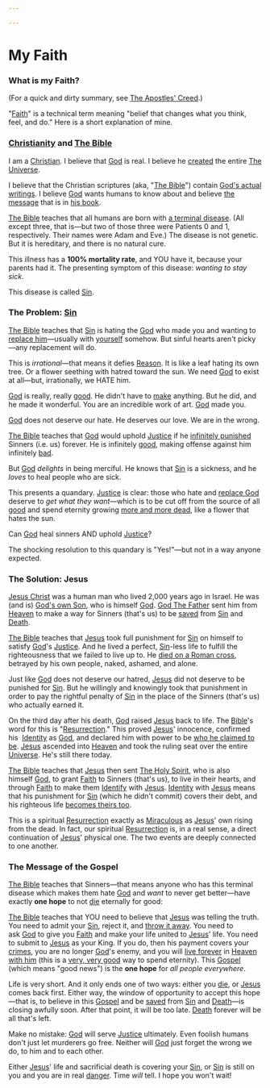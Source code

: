 ```yaml
---

--- 
```


 # My Faith

 ### **What is my Faith?**
 
(For a quick and dirty summary, see [The Apostles' Creed](../life-universe-everything/Everything%20Else/Areas%20of%20Study/Christianity/The%20Apostles%20Creed.md).)

"[Faith](../life-universe-everything/Everything%20Else/Areas%20of%20Study/Christianity/Faith.md)" is a technical term meaning "belief that changes what you think, feel, and do." Here is a short explanation of mine.

### [Christianity](../life-universe-everything/Everything%20Else/Areas%20of%20Study/Christianity.md) and [The Bible](../life-universe-everything/Everything%20Else/Areas%20of%20Study/Christianity/The%20Bible.md)

I am a [Christian](../life-universe-everything/Everything%20Else/Areas%20of%20Study/Christianity.md). I believe that [God](../life-universe-everything/God.md) is real. I believe he [created](../life-universe-everything/Everything%20Else/Areas%20of%20Study/Christianity/Creation.md) the entire [The Universe](../life-universe-everything/Everything%20Else/The%20Universe.md).

I believe that the Christian scriptures (aka, "[The Bible](../life-universe-everything/Everything%20Else/Areas%20of%20Study/Christianity/The%20Bible.md)") contain [God's actual writings](../life-universe-everything/Everything%20Else/Areas%20of%20Study/Christianity/Inspiration.md). I believe [God](../life-universe-everything/God.md) wants humans to know about and believe [the message](../life-universe-everything/Everything%20Else/Areas%20of%20Study/Christianity/The%20Gospel.md) that is in [his book](../life-universe-everything/Everything%20Else/Areas%20of%20Study/Christianity/The%20Bible.md).

[The Bible](../life-universe-everything/Everything%20Else/Areas%20of%20Study/Christianity/The%20Bible.md) teaches that all humans are born with [a terminal disease](../life-universe-everything/Everything%20Else/Concepts/Sickness.md). (All except three, that is—but two of those three were Patients 0 and 1, respectively. Their names were Adam and Eve.) The disease is not genetic. But it is hereditary, and there is no natural cure.

This illness has a **100% mortality rate**, and YOU have it, because your parents had it. The presenting symptom of this disease: *wanting to stay sick.*

This disease is called [Sin](../life-universe-everything/Everything%20Else/Areas%20of%20Study/Christianity/Sin.md).

### **The Problem: [Sin](../life-universe-everything/Everything%20Else/Areas%20of%20Study/Christianity/Sin.md)**

[The Bible](../life-universe-everything/Everything%20Else/Areas%20of%20Study/Christianity/The%20Bible.md) teaches that [Sin](../life-universe-everything/Everything%20Else/Areas%20of%20Study/Christianity/Sin.md) is hating the [God](../life-universe-everything/God.md) who made you and wanting to [replace him](../life-universe-everything/Everything%20Else/Areas%20of%20Study/Christianity/Idolatry.md)—usually with [yourself](../life-universe-everything/Everything%20Else/Areas%20of%20Study/Christianity/Idolatry/Self-Idolatry.md) somehow. But sinful hearts aren't picky—any replacement will do.

This is *irrational*—that means it defies [Reason](../life-universe-everything/Everything%20Else/Concepts/Reason.md). It is like a leaf hating its own tree. Or a flower seething with hatred toward the sun. We need [God](../life-universe-everything/God.md) to exist at all—but, irrationally, we HATE him.

[God](../life-universe-everything/God.md) is really, really [good](../life-universe-everything/Everything%20Else/Concepts/The%20Good.md). He didn't have to [make](../life-universe-everything/Everything%20Else/Areas%20of%20Study/Christianity/Creation.md) anything. But he did, and he made it wonderful. You are an incredible work of art. [God](../life-universe-everything/God.md) made you.

[God](../life-universe-everything/God.md) does not deserve our hate. He deserves our love. We are in the wrong.

[The Bible](../life-universe-everything/Everything%20Else/Areas%20of%20Study/Christianity/The%20Bible.md) teaches that [God](../life-universe-everything/God.md) would uphold [Justice](../life-universe-everything/Everything%20Else/Concepts/Justice.md) if he [infinitely punished](../life-universe-everything/Everything%20Else/Areas%20of%20Study/Christianity/Hell.md) Sinners (i.e. us) forever. He is infinitely [good](../life-universe-everything/Everything%20Else/Concepts/The%20Good.md), making offense against him infinitely [bad](../life-universe-everything/Everything%20Else/Concepts/Evil.md).

But [God](../life-universe-everything/God.md) *delights* in being merciful. He knows that [Sin](../life-universe-everything/Everything%20Else/Areas%20of%20Study/Christianity/Sin.md) is a sickness, and he *loves* to heal people who are sick.

This presents a quandary. [Justice](../life-universe-everything/Everything%20Else/Concepts/Justice.md) is clear: those who hate and [replace God](../life-universe-everything/Everything%20Else/Areas%20of%20Study/Christianity/Idolatry.md) deserve to *get what they want*—which is to be cut off from the source of all [good](../life-universe-everything/Everything%20Else/Concepts/The%20Good.md) and spend eternity growing [more and more dead](../life-universe-everything/Everything%20Else/Areas%20of%20Study/Christianity/Hell.md), like a flower that hates the sun.

Can [God](../life-universe-everything/God.md) heal sinners AND uphold [Justice](../life-universe-everything/Everything%20Else/Concepts/Justice.md)?

The shocking resolution to this quandary is "Yes!"—but not in a way anyone expected.

### **The Solution: Jesus**

[Jesus Christ](../life-universe-everything/God/God%20The%20Son/Jesus%20Christ.md) was a human man who lived 2,000 years ago in Israel. He was (and is) [God's own Son](../life-universe-everything/God/God%20The%20Son.md), who is himself [God](../life-universe-everything/God.md). [God The Father](../life-universe-everything/God/God%20The%20Father.md) sent him from [Heaven](../life-universe-everything/Everything%20Else/Areas%20of%20Study/Christianity/Heaven.md) to make a way for Sinners (that's us) to be [saved](../life-universe-everything/Everything%20Else/Areas%20of%20Study/Christianity/Salvation.md) from [Sin](../life-universe-everything/Everything%20Else/Areas%20of%20Study/Christianity/Sin.md) and [Death](../life-universe-everything/Everything%20Else/Concepts/Death.md).

[The Bible](../life-universe-everything/Everything%20Else/Areas%20of%20Study/Christianity/The%20Bible.md) teaches that [Jesus](../life-universe-everything/God/God%20The%20Son/Jesus%20Christ.md) took full punishment for [Sin](../life-universe-everything/Everything%20Else/Areas%20of%20Study/Christianity/Sin.md) on himself to satisfy [God](../life-universe-everything/God.md)'s [Justice](../life-universe-everything/Everything%20Else/Concepts/Justice.md). And he lived a perfect, [Sin](../life-universe-everything/Everything%20Else/Areas%20of%20Study/Christianity/Sin.md)-less life to fulfill the righteousness that we failed to live up to. He [died on a Roman cross](../life-universe-everything/Everything%20Else/Areas%20of%20Study/Christianity/The%20Crucifixion.md), betrayed by his own people, naked, ashamed, and alone.

Just like [God](../life-universe-everything/God.md) does not deserve our hatred, [Jesus](../life-universe-everything/God/God%20The%20Son/Jesus%20Christ.md) did not deserve to be punished for [Sin](../life-universe-everything/Everything%20Else/Areas%20of%20Study/Christianity/Sin.md). But he willingly and knowingly took that punishment in order to pay the rightful penalty of [Sin](../life-universe-everything/Everything%20Else/Areas%20of%20Study/Christianity/Sin.md) in the place of the Sinners (that's us) who actually earned it.

On the third day after his death, [God](../life-universe-everything/God.md) raised [Jesus](../life-universe-everything/God/God%20The%20Son/Jesus%20Christ.md) back to life. The [Bible](../life-universe-everything/Everything%20Else/Areas%20of%20Study/Christianity/The%20Bible.md)'s word for this is "[Resurrection](../life-universe-everything/Everything%20Else/Areas%20of%20Study/Christianity/Resurrection.md)." This proved [Jesus](../life-universe-everything/God/God%20The%20Son/Jesus%20Christ.md)' innocence, confirmed his  [Identity](../life-universe-everything/Everything%20Else/Concepts/Identity.md) as [God](../life-universe-everything/God.md), and declared him with power to be [who he claimed to be](../life-universe-everything/God/God%20The%20Son.md). [Jesus](../life-universe-everything/God/God%20The%20Son/Jesus%20Christ.md) ascended into [Heaven](../life-universe-everything/Everything%20Else/Areas%20of%20Study/Christianity/Heaven.md) and took the ruling seat over the entire [Universe](https://calebsnotes.brick.do/the-universe-wMV8qe9GVV7j). He's still there today.

[The Bible](../life-universe-everything/Everything%20Else/Areas%20of%20Study/Christianity/The%20Bible.md) teaches that [Jesus](../life-universe-everything/God/God%20The%20Son/Jesus%20Christ.md) then sent [The Holy Spirit](https://calebsnotes.brick.do/god-the-holy-spirit-o4MxaNb7JmEm), who is also himself [God](../life-universe-everything/God.md), to grant [Faith](../life-universe-everything/Everything%20Else/Areas%20of%20Study/Christianity/Faith.md) to Sinners (that's us), to live in their hearts, and through [Faith](../life-universe-everything/Everything%20Else/Areas%20of%20Study/Christianity/Faith.md) to make them [Identify](https://calebsnotes.brick.do/union-with-christ-mOKYkZ4xvn81) with [Jesus](../life-universe-everything/God/God%20The%20Son/Jesus%20Christ.md). [Identity](../life-universe-everything/Everything%20Else/Concepts/Identity.md) with [Jesus](../life-universe-everything/God/God%20The%20Son/Jesus%20Christ.md) means that his punishment for [Sin](../life-universe-everything/Everything%20Else/Areas%20of%20Study/Christianity/Sin.md) (which he didn't commit) covers their debt, and his righteous life [becomes theirs too](https://calebsnotes.brick.do/union-with-christ-mOKYkZ4xvn81).

This is a spiritual [Resurrection](../life-universe-everything/Everything%20Else/Areas%20of%20Study/Christianity/Resurrection.md) exactly as [Miraculous](../life-universe-everything/Everything%20Else/Areas%20of%20Study/Christianity/Miracle.md) as [Jesus](../life-universe-everything/God/God%20The%20Son/Jesus%20Christ.md)' own rising from the dead. In fact, our spiritual [Resurrection](../life-universe-everything/Everything%20Else/Areas%20of%20Study/Christianity/Resurrection.md) is, in a real sense, a direct continuation of [Jesus](../life-universe-everything/God/God%20The%20Son/Jesus%20Christ.md)' physical one. The two events are deeply connected to one another.

### **The Message of the Gospel**

[The Bible](../life-universe-everything/Everything%20Else/Areas%20of%20Study/Christianity/The%20Bible.md) teaches that Sinners—that means anyone who has this terminal disease which makes them hate [God](../life-universe-everything/God.md) and *want* to never get better—have exactly **one hope** to not [die](../life-universe-everything/Everything%20Else/Concepts/Death.md) eternally for good:

[The Bible](../life-universe-everything/Everything%20Else/Areas%20of%20Study/Christianity/The%20Bible.md) teaches that YOU need to believe that [Jesus](../life-universe-everything/God/God%20The%20Son/Jesus%20Christ.md) was telling the truth. You need to admit your [Sin](../life-universe-everything/Everything%20Else/Areas%20of%20Study/Christianity/Sin.md), reject it, and [throw it away](../life-universe-everything/Everything%20Else/Areas%20of%20Study/Christianity/Repentance.md). You need to ask [God](../life-universe-everything/God.md) to give you [Faith](../life-universe-everything/Everything%20Else/Areas%20of%20Study/Christianity/Faith.md) and make your life united to [Jesus](../life-universe-everything/God/God%20The%20Son/Jesus%20Christ.md)' life. You need to submit to [Jesus](../life-universe-everything/God/God%20The%20Son/Jesus%20Christ.md) as your King. If you do, then his payment covers your [crimes](../life-universe-everything/Everything%20Else/Areas%20of%20Study/Christianity/Sin.md), you are no longer [God](../life-universe-everything/God.md)'s enemy, and you will [live forever](../life-universe-everything/Everything%20Else/Areas%20of%20Study/Christianity/Eternal%20Life.md) in  [Heaven](../life-universe-everything/Everything%20Else/Areas%20of%20Study/Christianity/Heaven.md) [with him](../life-universe-everything/Everything%20Else/Areas%20of%20Study/Christianity/Union%20with%20Christ.md) (this is a [very, very good](../life-universe-everything/Everything%20Else/Schools%20of%20Thought/Christian%20Hedonism.md) way to spend eternity). This [Gospel](../life-universe-everything/Everything%20Else/Areas%20of%20Study/Christianity/The%20Gospel.md) (which means "good news") is the **one hope** for *all people everywhere*.

Life is very short. And it only ends one of two ways: either you [die](../life-universe-everything/Everything%20Else/Concepts/Death.md), or [Jesus](../life-universe-everything/God/God%20The%20Son/Jesus%20Christ.md) comes back first. Either way, the window of opportunity to accept this hope—that is, to believe in this [Gospel](../life-universe-everything/Everything%20Else/Areas%20of%20Study/Christianity/The%20Gospel.md) and be [saved](../life-universe-everything/Everything%20Else/Areas%20of%20Study/Christianity/Salvation.md) from [Sin](../life-universe-everything/Everything%20Else/Areas%20of%20Study/Christianity/Sin.md) and [Death](../life-universe-everything/Everything%20Else/Concepts/Death.md)—is closing awfully soon. After that point, it will be too late. [Death](../life-universe-everything/Everything%20Else/Concepts/Death.md) forever will be all that's left.

Make no mistake: [God](../life-universe-everything/God.md) will serve [Justice](../life-universe-everything/Everything%20Else/Concepts/Justice.md) ultimately. Even foolish humans don't just let murderers go free. Neither will [God](../life-universe-everything/God.md) just forget the wrong we do, to him and to each other.

Either [Jesus](../life-universe-everything/God/God%20The%20Son/Jesus%20Christ.md)' life and sacrificial death is covering your [Sin](../life-universe-everything/Everything%20Else/Areas%20of%20Study/Christianity/Sin.md), or [Sin](../life-universe-everything/Everything%20Else/Areas%20of%20Study/Christianity/Sin.md) is still on you and you are in real [danger](../life-universe-everything/Everything%20Else/Areas%20of%20Study/Christianity/Hell.md). Time *will* tell. I hope you won't wait!
